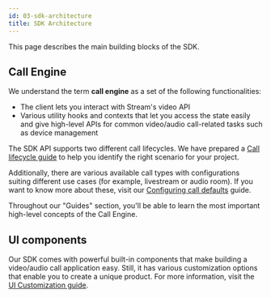 ```yaml
---
id: 03-sdk-architecture
title: SDK Architecture
---
```


This page describes the main building blocks of the SDK.

## Call Engine

We understand the term **call engine** as a set of the following functionalities:

- The client lets you interact with Stream's video API
- Various utility hooks and contexts that let you access the state easily and give high-level APIs for common video/audio call-related tasks such as device management

The SDK API supports two different call lifecycles. We have prepared a [Call lifecycle guide](../02-guides/02-call-lifecycle.gen.mdx) to help you identify the right scenario for your project.

Additionally, there are various available call types with configurations suiting different use cases (for example, livestream or audio room). If you want to know more about these, visit our [Configuring call defaults](./06-configuring-call-defaults.mdx) guide.

Throughout our "Guides" section, you'll be able to learn the most important high-level concepts of the Call Engine.

## UI components

Our SDK comes with powerful built-in components that make building a video/audio call application easy. Still, it has various customization options that enable you to create a unique product. For more information, visit the [UI Customization guide](./07-ui-customization-options.mdx).
